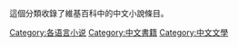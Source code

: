 這個分類收錄了維基百科中的中文小說條目。

[[Category:各语言小说|Category:各语言小说]]
[[Category:中文書籍|Category:中文書籍]]
[[Category:中文文學|Category:中文文學]]